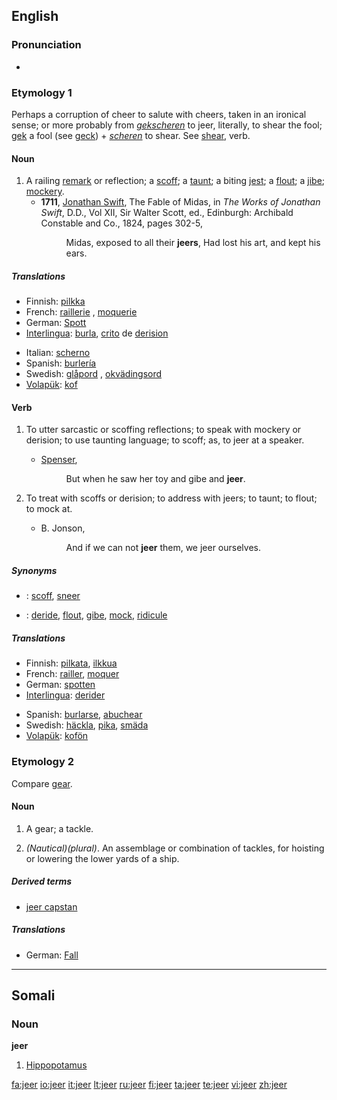 ==English==

===Pronunciation===
* {{IPA|/dʒir/}}
*: {{rhymes|ɪə(r)}}

===Etymology 1===
Perhaps a corruption of cheer to salute with cheers, taken in an ironical sense; or more probably from {{etyl|nl}} ''[[gekscheren]]'' to jeer, literally, to shear the fool; [[gek]] a fool (see [[geck]]) + ''[[scheren]]'' to shear. See [[shear]], verb.

====Noun====
{{en-noun}}

# A railing [[remark]] or reflection; a [[scoff]]; a [[taunt]]; a biting [[jest]]; a [[flout]]; a [[jibe]]; [[mockery]].
#* '''1711''', [[w:Jonathan Swift|Jonathan Swift]], The Fable of Midas, in ''The Works of Jonathan Swift'', D.D., Vol XII, Sir Walter Scott, ed., Edinburgh: Archibald Constable and Co., 1824, pages 302-5,
#*: Midas, exposed to all their '''jeers''', Had lost his art, and kept his ears.

=====Translations=====
{{trans-top|railing remark or reflection; scoff; taunt; biting jest; flout; jibe; mockery}}
* Finnish: [[pilkka]]
* French: [[raillerie]] {{f}}, [[moquerie]] {{f}}
* German: [[Spott]] {{m}}
* [[Interlingua]]: [[burla]], [[crito]] de [[derision]]
{{trans-mid}}
* Italian: [[scherno]] {{m}}
* Spanish: [[burlería]]
* Swedish: [[glåpord]] {{n}}, [[okvädingsord]] {{n}}
* [[Volapük]]: [[kof]]
{{trans-bottom}}

====Verb====
{{en-verb}}

# {{intransitive|construed with '''at'''}} To utter sarcastic or scoffing reflections; to speak with mockery or derision; to use taunting language; to scoff; as, to jeer at a speaker.
#* [[Spenser]],
#*: But when he saw her toy and gibe and '''jeer'''.
# {{transitive}} To treat with scoffs or derision; to address with jeers; to taunt; to flout; to mock at.
#* B. Jonson,
#*: And if we can not '''jeer''' them, we jeer ourselves.

=====Synonyms=====
* {{italbrac|to utter sarcastic remarks}}: [[scoff]], [[sneer]]
* {{italbrac|to treat with scoffs}}: [[deride]], [[flout]], [[gibe]], [[mock]], [[ridicule]]

=====Translations=====
{{trans-top|scoff or mock}}
* Finnish: [[pilkata]], [[ilkkua]]
* French: [[railler]], [[moquer]]
* German: [[spotten]]
* [[Interlingua]]: [[derider]]
{{trans-mid}}
* Spanish: [[burlarse]], [[abuchear]]
* Swedish: [[häckla]], [[pika]], [[smäda]]
* [[Volapük]]: [[kofön]]
{{trans-bottom}}

===Etymology 2===
Compare [[gear]].

====Noun====
{{en-noun}}

# {{nautical}} A gear; a tackle.
# ''(Nautical)(plural)''. An assemblage or combination of tackles, for hoisting or lowering the lower yards of a ship.

=====Derived terms=====
* [[jeer capstan]]

=====Translations=====
{{trans-top|A gear; a tackle}}
* German: [[Fall]] {{n}}
{{trans-mid}}
{{trans-bottom}}

----

==Somali==

===Noun===
'''jeer'''

# [[hippopotamus|Hippopotamus]]
<!--Not sure that the translation is totally right, that's why I leave it hidden
#: ''Jeertu way jeclayd dhexqaadka dhoobaada'' - The hippopotamus loved wallowing. -->

[[fa:jeer]]
[[io:jeer]]
[[it:jeer]]
[[lt:jeer]]
[[ru:jeer]]
[[fi:jeer]]
[[ta:jeer]]
[[te:jeer]]
[[vi:jeer]]
[[zh:jeer]]